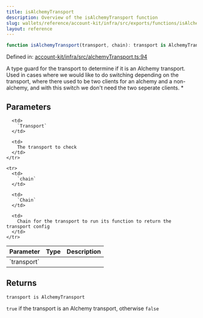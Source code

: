 ```yaml
---
title: isAlchemyTransport
description: Overview of the isAlchemyTransport function
slug: wallets/reference/account-kit/infra/src/exports/functions/isAlchemyTransport
layout: reference
---
```


```ts
function isAlchemyTransport(transport, chain): transport is AlchemyTransport;
```

Defined in: [account-kit/infra/src/alchemyTransport.ts:94](https://github.com/alchemyplatform/aa-sdk/blob/e3c1a23e6e03f44bf2db3afddb97a91b175cba58/account-kit/infra/src/alchemyTransport.ts#L94)

A type guard for the transport to determine if it is an Alchemy transport.
Used in cases where we would like to do switching depending on the transport, where there used
to be two clients for an alchemy and a non-alchemy, and with this switch we don't need the two seperate clients. \*

## Parameters

<table>
  <thead>
    <tr>
      <th align="left">Parameter</th>
      <th align="left">Type</th>
      <th align="left">Description</th>
    </tr>
  </thead>

  <tbody>
    <tr>
      <td>
        `transport`
      </td>

      <td>
        `Transport`
      </td>

      <td>
        The transport to check
      </td>
    </tr>

    <tr>
      <td>
        `chain`
      </td>

      <td>
        `Chain`
      </td>

      <td>
        Chain for the transport to run its function to return the transport config
      </td>
    </tr>

  </tbody>
</table>

## Returns

`transport is AlchemyTransport`

`true` if the transport is an Alchemy transport, otherwise `false`
